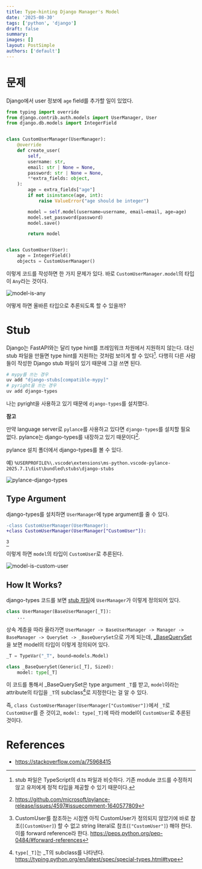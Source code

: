 ```yaml
---
title: Type-hinting Django Manager's Model
date: '2025-08-30'
tags: ['python', 'django']
draft: false
summary:
images: []
layout: PostSimple
authors: ['default']
---
```


<TOCInline toc={props.toc} exclude="Overview" toHeading={2} />

# 문제

Django에서 user 정보에 `age` field를 추가할 일이 있었다.

```py
from typing import override
from django.contrib.auth.models import UserManager, User
from django.db.models import IntegerField


class CustomUserManager(UserManager):
    @override
    def create_user(
        self,
        username: str,
        email: str | None = None,
        password: str | None = None,
        **extra_fields: object,
    ):
        age = extra_fields["age"]
        if not isinstance(age, int):
            raise ValueError("age should be integer")

        model = self.model(username=username, email=email, age=age)
        model.set_password(password)
        model.save()

        return model


class CustomUser(User):
    age = IntegerField()
    objects = CustomUserManager()

```

이렇게 코드를 작성하면 한 가지 문제가 있다. 바로 `CustomUserManager.model`의 타입이 `Any`라는 것이다.

![model-is-any](/public/static/images/type-hinting-django-manager-model/model-is-any.png)

어떻게 하면 올바른 타입으로 추론되도록 할 수 있을까?

# Stub

Django는 FastAPI와는 달리 type hint를 프레임워크 차원에서 지원하지 않는다. 대신 stub 파일을 만들면 type hint를 지원하는 것처럼 보이게 할 수 있다[^dts]. 다행히 다른 사람들이 작성한 Django stub 파일이 있기 때문에 그걸 쓰면 된다.

```bash
# mypy를 쓰는 경우
uv add "django-stubs[compatible-mypy]"
# pyright을 쓰는 경우
uv add django-types
```

나는 pyright을 사용하고 있기 때문에 `django-types`를 설치했다.

**참고**

만약 language server로 `pylance`를 사용하고 있다면 `django-types`를 설치할 필요 없다. pylance는 django-types를 내장하고 있기 때문이다[^pylance-ships-django-types].

pylance 설치 폴더에서 django-types를 볼 수 있다.

예) `%USERPROFILE%\.vscode\extensions\ms-python.vscode-pylance-2025.7.1\dist\bundled\stubs\django-stubs`

![pylance-django-types](/public/static/images/type-hinting-django-manager-model/pylance-django-types.png)

## Type Argument

django-types를 설치하면 `UserManager`에 type argument를 줄 수 있다.

```diff
-class CustomUserManager(UserManager):
+class CustomUserManager(UserManager["CustomUser"]):
```

[^forward-references]

이렇게 하면 `model`의 타입이 `CustomUser`로 추론된다.

![model-is-custom-user](/public/static/images/type-hinting-django-manager-model/model-is-custom-user.png)

## How It Works?

django-types 코드를 보면 [stub 파일](https://github.com/sbdchd/django-types/blob/62b7e9dd74a19c645672936f2968062e45adc028/django-stubs/contrib/auth/models.pyi#L52)에 `UserManager`가 이렇게 정의되어 있다.

```py
class UserManager(BaseUserManager[_T]):
    ...
```

상속 계층을 따라 올라가면 `UserManager -> BaseUserManager -> Manager -> BaseManager -> QuerySet -> _BaseQuerySet`으로 가게 되는데, [\_BaseQuerySet](https://github.com/sbdchd/django-types/blob/62b7e9dd74a19c645672936f2968062e45adc028/django-stubs/db/models/query.pyi#L26)을 보면 model의 타입이 이렇게 정의되어 있다.

```py
_T = TypeVar("_T", bound=models.Model)

class _BaseQuerySet(Generic[_T], Sized):
    model: type[_T]
```

이 코드를 통해서 \_BaseQuerySet은 type argument `_T`를 받고, `model`이라는 attribute의 타입을 `_T`의 subclass[^type-subclasses]로 지정한다는 걸 알 수 있다.

즉, `class CustomUserManager(UserManager["CustomUser"])`에서 `_T`로 `CustomUser`를 준 것이고, `model: type[_T]`에 따라 model이 `CustomUser`로 추론된 것이다.

# References

- https://stackoverflow.com/a/75968415

[^dts]: stub 파일은 TypeScript의 d.ts 파일과 비슷하다. 기존 module 코드를 수정하지 않고 유저에게 정적 타입을 제공할 수 있기 때문이다.
[^pylance-ships-django-types]: https://github.com/microsoft/pylance-release/issues/4597#issuecomment-1640577809
[^forward-references]:
    CustomUser를 참조하는 시점엔 아직 CustomUser가 정의되지 않았기에 바로 참조(`[CustomUser]`) 할 수 없고 string literal로 참조(`["CustomUser"]`) 해야 한다. 이를 forward reference라 한다.
    https://peps.python.org/pep-0484/#forward-references

[^type-subclasses]:
    `type[_T]`는 \_T의 subclass를 나타낸다.
    https://typing.python.org/en/latest/spec/special-types.html#type
